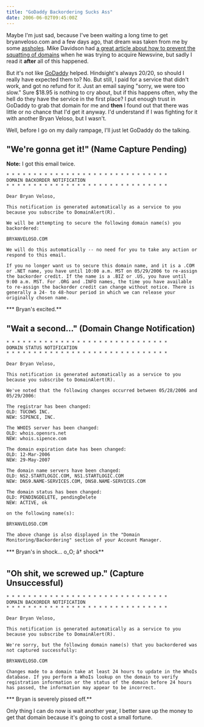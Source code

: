 ```yaml
---
title: "GoDaddy Backordering Sucks Ass"
date: 2006-06-02T09:45:00Z
---
```


Maybe I'm just sad, because I've been waiting a long time to get bryanveloso.com and a few days ago, that dream was taken from me by some [assholes][1]. Mike Davidson had [a great article about how to prevent the squatting of domains][2] when he was trying to acquire Newsvine, but sadly I read it **after** all of this happened.

But it's not like [GoDaddy][3] helped. Hindsight's always 20/20, so should I really have expected them to? No. But still, I paid for a service that didn't work, and got no refund for it. Just an email saying "sorry, we were too slow." Sure $18.95 is nothing to cry about, but if this happens often, why the hell do they have the service in the first place? I put enough trust in GoDaddy to grab that domain for me and **then** I found out that there was little or no chance that I'd get it anyway. I'd understand if I was fighting for it with another Bryan Veloso, but I wasn't.

Well, before I go on my daily rampage, I'll just let GoDaddy do the talking.

## "We're gonna get it!" (Name Capture Pending)

**Note:** I got this email twice.

    * * * * * * * * * * * * * * * * * * * * * * * * * * * * * *
    DOMAIN BACKORDER NOTIFICATION
    * * * * * * * * * * * * * * * * * * * * * * * * * * * * * *

    Dear Bryan Veloso,

    This notification is generated automatically as a service to you because you subscribe to DomainAlert(R).

    We will be attempting to secure the following domain name(s) you backordered:

    BRYANVELOSO.COM

    We will do this automatically -- no need for you to take any action or respond to this email.

    If you no longer want us to secure this domain name, and it is a .COM or .NET name, you have until 10:00 a.m. MST on 05/29/2006 to re-assign the backorder credit. If the name is a .BIZ or .US, you have until 9:00 a.m. MST. For .ORG and .INFO names, the time you have available to re-assign the backorder credit can change without notice. There is generally a 24- to 48-hour period in which we can release your originally chosen name.

*** Bryan's excited.**

## "Wait a second..." (Domain Change Notification)

    * * * * * * * * * * * * * * * * * * * * * * * * * * * * * *
    DOMAIN STATUS NOTIFICATION
    * * * * * * * * * * * * * * * * * * * * * * * * * * * * * *

    Dear Bryan Veloso,

    This notification is generated automatically as a service to you because you subscribe to DomainAlert(R).

    We've noted that the following changes occurred between 05/28/2006 and 05/29/2006:

    The registrar has been changed:
    OLD: TUCOWS INC.
    NEW: SIPENCE, INC.

    The WHOIS server has been changed:
    OLD: whois.opensrs.net
    NEW: whois.sipence.com

    The domain expiration date has been changed:
    OLD: 12-Mar-2006
    NEW: 29-May-2007

    The domain name servers have been changed:
    OLD: NS2.STARTLOGIC.COM, NS1.STARTLOGIC.COM
    NEW: DNS9.NAME-SERVICES.COM, DNS8.NAME-SERVICES.COM

    The domain status has been changed:
    OLD: PENDINGDELETE, pendingDelete
    NEW: ACTIVE, ok

    on the following name(s):

    BRYANVELOSO.COM

    The above change is also displayed in the "Domain Monitoring/Backordering" section of your Account Manager.


*** Bryan's in shock... o_O; â† shock**

## "Oh shit, we screwed up." (Capture Unsuccessful)

    * * * * * * * * * * * * * * * * * * * * * * * * * * * * * *
    DOMAIN BACKORDER NOTIFICATION
    * * * * * * * * * * * * * * * * * * * * * * * * * * * * * *

    Dear Bryan Veloso,

    This notification is generated automatically as a service to you because you subscribe to DomainAlert(R).

    We're sorry, but the following domain name(s) that you backordered was not captured successfully:

    BRYANVELOSO.COM

    Changes made to a domain take at least 24 hours to update in the WhoIs database. If you perform a WhoIs lookup on the domain to verify registration information or the status of the domain before 24 hours has passed, the information may appear to be incorrect.

*** Bryan is severely pissed off.**

Only thing I can do now is wait another year, I better save up the money to get that domain because it's going to cost a small fortune.

[1]: http://www.sipence.com
[2]: http://www.mikeindustries.com/blog/archive/2005/03/how-to-snatch-an-expiring-domain
[3]: http://godaddy.com
